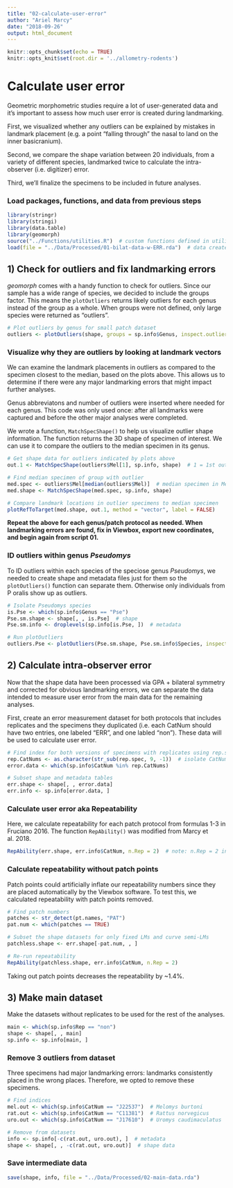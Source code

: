 ```yaml
---
title: "02-calculate-user-error"
author: "Ariel Marcy"
date: "2018-09-26"
output: html_document
---
```


```r
knitr::opts_chunk$set(echo = TRUE)
knitr::opts_knit$set(root.dir = '../allometry-rodents')
```

# Calculate user error
Geometric morphometric studies require a lot of user-generated data and it's important to assess how much user error is created during landmarking. 

First, we visualized whether any outliers can be explained by mistakes in landmark placement (e.g. a point "falling through" the nasal to land on the inner basicranium).

Second, we compare the shape variation between 20 individuals, from a variety of different species, landmarked twice to calculate the intra-observer (i.e. digitizer) error.

Third, we'll finalize the specimens to be included in future analyses. 

### Load packages, functions, and data from previous steps
```r
library(stringr)
library(stringi)
library(data.table)
library(geomorph)
source("../Functions/utilities.R")  # custom functions defined in utilities.R
load(file = "../Data/Processed/01-bilat-data-w-ERR.rda")  # data created by the first script
```

## 1) Check for outliers and fix landmarking errors
_geomorph_ comes with a handy function to check for outliers. Since our sample has a wide range of species, we decided to include the groups factor. This means the `plotOutliers` returns likely outliers for each genus instead of the group as a whole. When groups were not defined, only large species were returned as "outliers". 
```r
# Plot outliers by genus for small patch dataset
outliers <- plotOutliers(shape, groups = sp.info$Genus, inspect.outliers = T)
```

### Visualize why they are outliers by looking at landmark vectors
We can examine the landmark placements in outliers as compared to the specimen closest to the median, based on the plots above. This allows us to determine if there were any major landmarking errors that might impact further analyses.

Genus abbreviatons and number of outliers were inserted where needed for each genus. This code was only used once: after all landmarks were captured and before the other major analyses were completed.

We wrote a function, `MatchSpecShape()` to help us visualize outlier shape information. The function returns the 3D shape of specimen of interest. We can use it to compare the outliers to the median specimen in its genus.
```r
# Get shape data for outliers indicated by plots above
out.1 <- MatchSpecShape(outliers$Mel[1], sp.info, shape)  # 1 = 1st outlier in genus Mel

# Find median specimen of group with outlier
med.spec <- outliers$Mel[median(outliers$Mel)]  # median specimen in Mel
med.shape <- MatchSpecShape(med.spec, sp.info, shape)

# Compare landmark locations in outlier specimens to median specimen
plotRefToTarget(med.shape, out.1, method = "vector", label = FALSE)
```
**Repeat the above for each genus/patch protocol as needed. When landmarking errors are found, fix in Viewbox, export new coordinates, and begin again from script 01.** 

### ID outliers within genus *Pseudomys*
To ID outliers within each species of the speciose genus *Pseudomys*, we needed to create shape and metadata files just for them so the `plotOutliers()` function can separate them. Otherwise only individuals from P oralis show up as outliers. 
```r
# Isolate Pseudomys species
is.Pse <- which(sp.info$Genus == "Pse")
Pse.sm.shape <- shape[, , is.Pse]  # shape
Pse.sm.info <- droplevels(sp.info[is.Pse, ])  # metadata

# Run plotOutliers
outliers.Pse <- plotOutliers(Pse.sm.shape, Pse.sm.info$Species, inspect.outliers = TRUE)
```

## 2) Calculate intra-observer error
Now that the shape data have been processed via GPA + bilateral symmetry and corrected for obvious landmarking errors, we can separate the data intended to measure user error from the main data for the remaining analyses. 

First, create an error measurement dataset for both protocols that includes replicates and the specimens they duplicated (i.e. each CatNum should have two entries, one labeled "ERR", and one labled "non"). These data will be used to calculate user error. 
```r
# Find index for both versions of specimens with replicates using rep.spec list made in script 01.
rep.CatNums <- as.character(str_sub(rep.spec, 9, -1))  # isolate CatNum
error.data <- which(sp.info$CatNum %in% rep.CatNums)

# Subset shape and metadata tables
err.shape <- shape[, , error.data]
err.info <- sp.info[error.data, ]
```

### Calculate user error aka Repeatability
Here, we calculate repeatability for each patch protocol from formulas 1-3 in Fruciano 2016. The function `RepAbility()` was modified from Marcy et al. 2018.
```r
RepAbility(err.shape, err.info$CatNum, n.Rep = 2)  # note: n.Rep = 2 in this case because we measured each specimen twice
```

### Calculate repeatability without patch points
Patch points could artificially inflate our repeatability numbers since they are placed automatically by the Viewbox software. To test this, we calculated repeatability with patch points removed. 
```r
# Find patch numbers
patches <- str_detect(pt.names, "PAT")
pat.num <- which(patches == TRUE)

# Subset the shape datasets for only fixed LMs and curve semi-LMs
patchless.shape <- err.shape[-pat.num, , ]

# Re-run repeatability
RepAbility(patchless.shape, err.info$CatNum, n.Rep = 2)
```
Taking out patch points decreases the repeatability by ~1.4%.

## 3) Make main dataset
Make the datasets without replicates to be used for the rest of the analyses.
```r
main <- which(sp.info$Rep == "non")
shape <- shape[, , main]
sp.info <- sp.info[main, ]
```

### Remove 3 outliers from dataset
Three specimens had major landmarking errors: landmarks consistently placed in the wrong places. Therefore, we opted to remove these specimens.
```r
# Find indices
mel.out <- which(sp.info$CatNum == "J22537")  # Melomys burtoni
rat.out <- which(sp.info$CatNum == "C11381")  # Rattus norvegicus
uro.out <- which(sp.info$CatNum == "J17610")  # Uromys caudimaculatus

# Remove from datasets
info <- sp.info[-c(rat.out, uro.out), ]  # metadata
shape <- shape[, , -c(rat.out, uro.out)]  # shape data
```

### Save intermediate data
```r
save(shape, info, file = "../Data/Processed/02-main-data.rda")
```